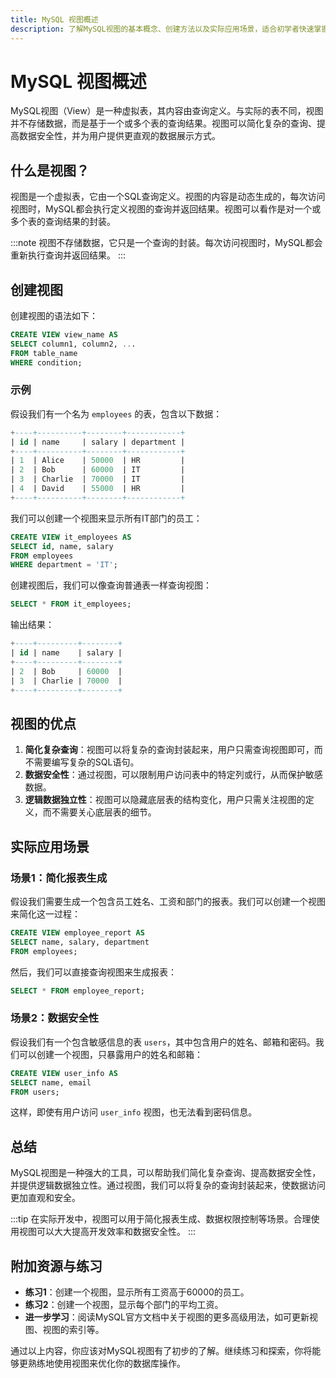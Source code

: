 ```yaml
---
title: MySQL 视图概述
description: 了解MySQL视图的基本概念、创建方法以及实际应用场景，适合初学者快速掌握视图的使用。
---
```


# MySQL 视图概述

MySQL视图（View）是一种虚拟表，其内容由查询定义。与实际的表不同，视图并不存储数据，而是基于一个或多个表的查询结果。视图可以简化复杂的查询、提高数据安全性，并为用户提供更直观的数据展示方式。

## 什么是视图？

视图是一个虚拟表，它由一个SQL查询定义。视图的内容是动态生成的，每次访问视图时，MySQL都会执行定义视图的查询并返回结果。视图可以看作是对一个或多个表的查询结果的封装。

:::note
视图不存储数据，它只是一个查询的封装。每次访问视图时，MySQL都会重新执行查询并返回结果。
:::

## 创建视图

创建视图的语法如下：

```sql
CREATE VIEW view_name AS
SELECT column1, column2, ...
FROM table_name
WHERE condition;
```

### 示例

假设我们有一个名为 `employees` 的表，包含以下数据：

```sql
+----+----------+--------+------------+
| id | name     | salary | department |
+----+----------+--------+------------+
| 1  | Alice    | 50000  | HR         |
| 2  | Bob      | 60000  | IT         |
| 3  | Charlie  | 70000  | IT         |
| 4  | David    | 55000  | HR         |
+----+----------+--------+------------+
```

我们可以创建一个视图来显示所有IT部门的员工：

```sql
CREATE VIEW it_employees AS
SELECT id, name, salary
FROM employees
WHERE department = 'IT';
```

创建视图后，我们可以像查询普通表一样查询视图：

```sql
SELECT * FROM it_employees;
```

输出结果：

```sql
+----+---------+--------+
| id | name    | salary |
+----+---------+--------+
| 2  | Bob     | 60000  |
| 3  | Charlie | 70000  |
+----+---------+--------+
```

## 视图的优点

1. **简化复杂查询**：视图可以将复杂的查询封装起来，用户只需查询视图即可，而不需要编写复杂的SQL语句。
2. **数据安全性**：通过视图，可以限制用户访问表中的特定列或行，从而保护敏感数据。
3. **逻辑数据独立性**：视图可以隐藏底层表的结构变化，用户只需关注视图的定义，而不需要关心底层表的细节。

## 实际应用场景

### 场景1：简化报表生成

假设我们需要生成一个包含员工姓名、工资和部门的报表。我们可以创建一个视图来简化这一过程：

```sql
CREATE VIEW employee_report AS
SELECT name, salary, department
FROM employees;
```

然后，我们可以直接查询视图来生成报表：

```sql
SELECT * FROM employee_report;
```

### 场景2：数据安全性

假设我们有一个包含敏感信息的表 `users`，其中包含用户的姓名、邮箱和密码。我们可以创建一个视图，只暴露用户的姓名和邮箱：

```sql
CREATE VIEW user_info AS
SELECT name, email
FROM users;
```

这样，即使有用户访问 `user_info` 视图，也无法看到密码信息。

## 总结

MySQL视图是一种强大的工具，可以帮助我们简化复杂查询、提高数据安全性，并提供逻辑数据独立性。通过视图，我们可以将复杂的查询封装起来，使数据访问更加直观和安全。

:::tip
在实际开发中，视图可以用于简化报表生成、数据权限控制等场景。合理使用视图可以大大提高开发效率和数据安全性。
:::

## 附加资源与练习

- **练习1**：创建一个视图，显示所有工资高于60000的员工。
- **练习2**：创建一个视图，显示每个部门的平均工资。
- **进一步学习**：阅读MySQL官方文档中关于视图的更多高级用法，如可更新视图、视图的索引等。

通过以上内容，你应该对MySQL视图有了初步的了解。继续练习和探索，你将能够更熟练地使用视图来优化你的数据库操作。